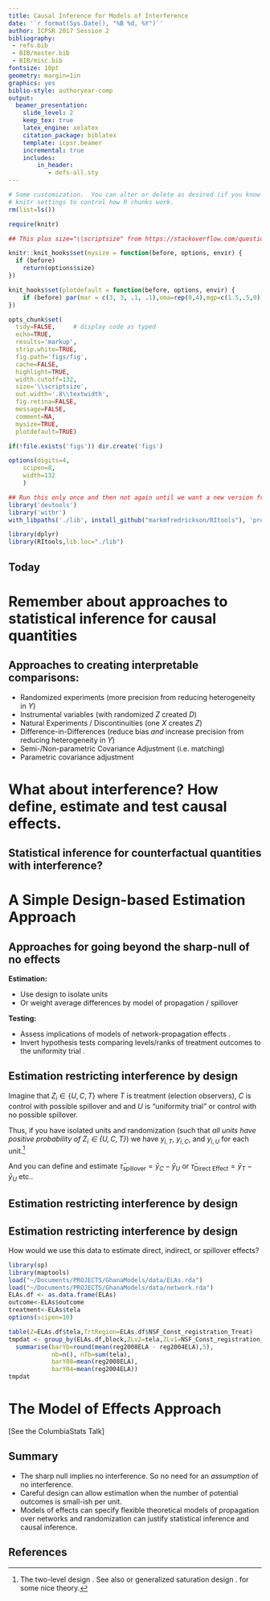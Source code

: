 ```yaml
---
title: Causal Inference for Models of Interference
date: '`r format(Sys.Date(), "%B %d, %Y")`'
author: ICPSR 2017 Session 2
bibliography:
 - refs.bib
 - BIB/master.bib
 - BIB/misc.bib
fontsize: 10pt
geometry: margin=1in
graphics: yes
biblio-style: authoryear-comp
output:
  beamer_presentation:
    slide_level: 2
    keep_tex: true
    latex_engine: xelatex
    citation_package: biblatex
    template: icpsr.beamer
    incremental: true
    includes:
        in_header:
           - defs-all.sty
---
```



<!-- Make this document using library(rmarkdown); render("day12.Rmd") -->


```r
# Some customization.  You can alter or delete as desired (if you know what you are doing).
# knitr settings to control how R chunks work.
rm(list=ls())

require(knitr)

## This plus size="\\scriptsize" from https://stackoverflow.com/questions/26372138/beamer-presentation-rstudio-change-font-size-for-chunk

knitr::knit_hooks$set(mysize = function(before, options, envir) {
  if (before)
    return(options$size)
})

knit_hooks$set(plotdefault = function(before, options, envir) {
    if (before) par(mar = c(3, 3, .1, .1),oma=rep(0,4),mgp=c(1.5,.5,0))
})

opts_chunk$set(
  tidy=FALSE,     # display code as typed
  echo=TRUE,
  results='markup',
  strip.white=TRUE,
  fig.path='figs/fig',
  cache=FALSE,
  highlight=TRUE,
  width.cutoff=132,
  size='\\scriptsize',
  out.width='.8\\textwidth',
  fig.retina=FALSE,
  message=FALSE,
  comment=NA,
  mysize=TRUE,
  plotdefault=TRUE)

if(!file.exists('figs')) dir.create('figs')

options(digits=4,
	scipen=8,
	width=132
	)
```

```r
## Run this only once and then not again until we want a new version from github
library('devtools')
library('withr')
with_libpaths('./lib', install_github("markmfredrickson/RItools"), 'pre')
```

```r
library(dplyr)
library(RItools,lib.loc="./lib")
```

## Today

\begin{enumerate}
\item Agenda: Causal inference when you have Interference.
\item Readings about this for beyond today: \textcite{bowersetal2013}, \textcite{ichino2012deterring}, \textcite{aronow2013estimating}, \cite{liu2014large}
\item Questions arising from the reading or assignments or life?
\item Recap: Sensitivity analysis two ways.
\item Questions and discussion about what should be next for you?
\end{enumerate}

# Remember about approaches to statistical inference for causal quantities

\begin{frame}{Approach 1: Test Hypotheses about Models of Potential Outcomes}


  \smallskip
  \centering
  \includegraphics[width=.9\textwidth]{images/cartoonFisher.pdf}


\end{frame}


\begin{frame}{Approach 2: Estimate Averages of Potential Outcomes}

  \smallskip
  \centering
  \includegraphics[width=.9\textwidth]{images/cartoonNeyman.pdf}


\end{frame}


\begin{frame}{Approach 3: Predict Potential Outcomes}

  \smallskip
  \centering
  \includegraphics[width=.9\textwidth]{images/cartoonBayes.pdf}


\end{frame}

## Approaches to creating interpretable comparisons:

   - Randomized experiments (more precision from reducing heterogeneity in $Y$)
   - Instrumental variables (with randomized $Z$ created $D$)
   - Natural Experiments / Discontinuities (one $X$ creates $Z$)
   - Difference-in-Differences (reduce bias *and* increase precision from reducing heterogeneity in $Y$)
   - Semi-/Non-parametric Covariance Adjustment (i.e. matching)
   - Parametric covariance adjustment

# What about interference? How define, estimate and test causal effects.

## Statistical inference for counterfactual quantities with interference?

  \centering
  \includegraphics{complete-graph.pdf}

  \only<1>{

    \includegraphics[width=.95\textwidth]{interference-example.pdf}

    Lots of good work in estimation area (Sobel, Aronow, Samii, Hudgens, Ogburn,
    VanderWeele, Toulis, Kao, Coppock, Sicar, Raudenbush, Hong, \ldots). What is the function of potential
    outcomes that we can estimate using observed data? WWFisherD? WWNeymanD?
  }

  \only<2>{
    \includegraphics[width=.95\textwidth]{interference-example-2.pdf}

    Introducing the \textbf{uniformity trial} $\equiv \by_{i,0000}$
    (Rosenbaum, 2007).
  }



# A Simple Design-based Estimation Approach

\begin{frame}
  \frametitle{Voter Registration in Ghana 2008}

  \begin{columns}
    \begin{column}{.4\textwidth}
      \centering
      \includegraphics[height=.75\textheight]{Ghana2008BigNetwork.png}
    \end{column}
    \begin{column}{.6\textwidth}
      \begin{block}{}
	\begin{itemize}
	  \item Presidential and parliamentary elections in December 2008.
	  \item 13 day voter registration exercise in August 2008.
	  \item Estimated 800,000 people newly eligible to vote, but \textbf{2 million} new voters registered.
	  \item Term-limited president, election expected to be very close.  Decided by less than 50,000 votes out of more than 9 million votes cast.
	\end{itemize}
      \end{block}

    \end{column}
  \end{columns}

\end{frame}

\begin{frame}
  \frametitle{Voter Registration in Ghana 2008}

  \begin{columns}
    \begin{column}{.4\textwidth}
      \centering
      \includegraphics[width=1.8\textwidth]{Ghana2008NetworkSlice-Annotated.png}
    \end{column}
    \begin{column}{.5\textwidth}
      \begin{block}{}
	\begin{itemize}
	  \item Coalition of Domestic Election Observers (CODEO) organize registration observers.  Registration day was generally \textbf{not} routinely monitored.
	  \item Design: 4 regions (non-random); within-region, 13 blocks by 2004 parliamentary results; 1 of 3 constituencies in each block receives observers (random).
	  \item Randomly assign observers to approximately 25\% of election
	    polling stations (ELAs) in selected constituency (77 of 868).
	  \item Party agents seen approaching treated ELAs in buses, and then
	    driving away toward control ELAs.
	\end{itemize}
      \end{block}
    \end{column}
  \end{columns}


\end{frame}



\begin{frame}
  \frametitle{Assessing the sharp null hypothesis of no effects.}
  \begin{figure}[th]
    \centering
    \includegraphics[width=.8\textwidth]{outcome-desc.pdf}
    %  \caption{Left:  The number of registered voters was lower in 2008 than in 2004 in treated ELAs (centered within experimental block).  Right: QQ-plot of change in the number of registered voters in control and treated ELAs. The distributions differ largely at the tails.}
    \label{fig:observedoutcome}
  \end{figure}

  Q: What is the probability of seeing
  as large an observed difference between the treated and control groups, if the
  observers had no effect at all --- recalling that no effect means no interference as well as no other effect?  A:$p=0.018$ (using a mean-difference test-statistic).

  \note{
    Points to notice: change in difference of means, but also change in
    distribution.

  }

\end{frame}


## Approaches for going beyond the sharp-null of no effects


**Estimation:**

   - Use design to isolate units
   - Or weight average differences by model of propagation / spillover \parencite{aronow2013estimating,toulis2013estimation}

**Testing:**

   - Assess implications of models of network-propagation effects \parencite{bowersetal2013}.
   - Invert hypothesis tests comparing levels/ranks of treatment outcomes to the uniformity trial \parencite{rosenbaum2007a}.


## Estimation restricting interference by design

Imagine that $Z_i \in \{U,C,T\}$ where  $T$ is treatment
(election observers), $C$ is control with possible spillover and and $U$ is
"uniformity trial" or control with no possible spillover. 

\medskip


Thus, if you have isolated units and randomization (such that *all units have
positive probability of $Z_i \in \{U,C,T\}$*) we have $y_{i,T}$, $y_{i,C}$, and
$y_{i,U}$ for each unit.^[The two-level design
\parencite{sinclair2012detecting}. See also \textcite[Chap 8]{gerbergreen2012}
or generalized saturation design \parencite{baird2014designing}.
\textcite{liu2014large} for some nice theory.]

\pause
\medskip

And you can define and estimate $\bar{\tau}_{\text{spillover}}=\bar{y}_{C} -
\bar{y}_{U}$ or $\bar{\tau}_{\text{Direct Effect}} = \bar{y}_{T} - \bar{y}_U$
etc..

## Estimation restricting interference by design

\igrphx{ichinoMap.pdf}

## Estimation restricting interference by design

How would we use this data to estimate direct, indirect, or spillover effects?

```r
library(sp)
library(maptools)
load("~/Documents/PROJECTS/GhanaModels/data/ELAs.rda")
load("~/Documents/PROJECTS/GhanaModels/data/network.rda")
ELAs.df <- as.data.frame(ELAs)
outcome<-ELAs$outcome
treatment<-ELAs$tela
options(scipen=10)
```

```r
table(Z=ELAs.df$tela,TrtRegion=ELAs.df$NSF_Const_registration_Treat)
tmpdat <- group_by(ELAs.df,block,ZLv2=tela,ZLv1=NSF_Const_registration_Treat) %>% 
  summarise(barYb=round(mean(reg2008ELA - reg2004ELA),5),
            nb=n(), nTb=sum(tela),
            barY08=mean(reg2008ELA),
            barY04=mean(reg2004ELA))
tmpdat
```

# The Model of Effects Approach

[See the ColumbiaStats Talk]


## Summary

  - The sharp null implies no interference. So no need for an *assumption* of no interference.
  - Careful design can allow estimation when the number of potential outcomes is small-ish per unit.
  - Models of effects can specify flexible theoretical models of propagation over networks and randomization can justify statistical inference and causal inference.

## References

